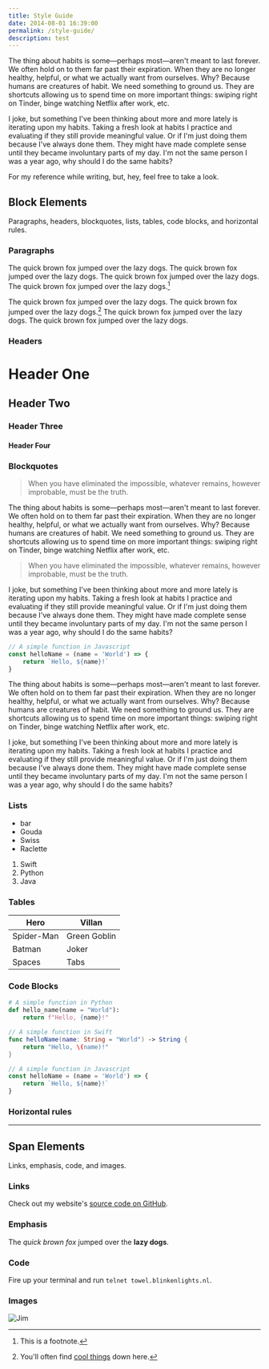 ```yaml
---
title: Style Guide
date: 2014-08-01 16:39:00
permalink: /style-guide/
description: test
---
```



The thing about habits is some—perhaps most—aren't meant to last forever. We often hold on to them far past their expiration. When they are no longer healthy, helpful, or what we actually want from ourselves. Why? Because humans are creatures of habit. We need something to ground us. They are shortcuts allowing us to spend time on more important things: swiping right on Tinder, binge watching Netflix after work, etc.

I joke, but something I've been thinking about more and more lately is iterating upon my habits. Taking a fresh look at habits I practice and evaluating if they still provide meaningful value. Or if I'm just doing them because I've always done them. They might have made complete sense until they became involuntary parts of my day. I'm not the same person I was a year ago, why should I do the same habits?

For my reference while writing, but, hey, feel free to take a look.

## Block Elements

Paragraphs, headers, blockquotes, lists, tables, code blocks, and horizontal rules.

### Paragraphs

The quick brown fox jumped over the lazy dogs. The quick brown fox jumped over the lazy dogs. The quick brown fox jumped over the lazy dogs. The quick brown fox jumped over the lazy dogs.[^1]

The quick brown fox jumped over the lazy dogs. The quick brown fox jumped over the lazy dogs.[^2] The quick brown fox jumped over the lazy dogs. The quick brown fox jumped over the lazy dogs.

### Headers

# Header One

## Header Two

### Header Three

#### Header Four

### Blockquotes

<Blockquote source="Sherlock Holmes">
    When you have eliminated the impossible, whatever remains, however
    improbable, must be the truth.
</Blockquote>

The thing about habits is some—perhaps most—aren't meant to last forever. We often hold on to them far past their expiration. When they are no longer healthy, helpful, or what we actually want from ourselves. Why? Because humans are creatures of habit. We need something to ground us. They are shortcuts allowing us to spend time on more important things: swiping right on Tinder, binge watching Netflix after work, etc.

> When you have eliminated the impossible, whatever remains, however improbable, must be the truth.

I joke, but something I've been thinking about more and more lately is iterating upon my habits. Taking a fresh look at habits I practice and evaluating if they still provide meaningful value. Or if I'm just doing them because I've always done them. They might have made complete sense until they became involuntary parts of my day. I'm not the same person I was a year ago, why should I do the same habits?

```js
// A simple function in Javascript
const helloName = (name = 'World') => {
    return `Hello, ${name}!`
}
```

The thing about habits is some—perhaps most—aren't meant to last forever. We often hold on to them far past their expiration. When they are no longer healthy, helpful, or what we actually want from ourselves. Why? Because humans are creatures of habit. We need something to ground us. They are shortcuts allowing us to spend time on more important things: swiping right on Tinder, binge watching Netflix after work, etc.

I joke, but something I've been thinking about more and more lately is iterating upon my habits. Taking a fresh look at habits I practice and evaluating if they still provide meaningful value. Or if I'm just doing them because I've always done them. They might have made complete sense until they became involuntary parts of my day. I'm not the same person I was a year ago, why should I do the same habits?

### Lists

-   bar
-   Gouda
-   Swiss
-   Raclette

1. Swift
2. Python
3. Java

### Tables

| Hero       | Villan       |
| ---------- | ------------ |
| Spider-Man | Green Goblin |
| Batman     | Joker        |
| Spaces     | Tabs         |

### Code Blocks

```python
# A simple function in Python
def hello_name(name = "World"):
    return f"Hello, {name}!"
```

```swift
// A simple function in Swift
func helloName(name: String = "World") -> String {
    return "Hello, \(name)!"
}
```

```js
// A simple function in Javascript
const helloName = (name = 'World') => {
    return `Hello, ${name}!`
}
```

### Horizontal rules

---

## Span Elements

Links, emphasis, code, and images.

### Links

Check out my website's [source code on GitHub](https://github.com/tmm/tmm.github.io/).

### Emphasis

The _quick brown fox_ jumped over the **lazy dogs**.

### Code

Fire up your terminal and run `telnet towel.blinkenlights.nl`.

### Images

![Jim](./assets/jim.gif)

[^1]: This is a footnote.
[^2]: You'll often find [cool things](https://www.fs.blog/2017/02/naval-ravikant-reading-decision-making/) down here.
